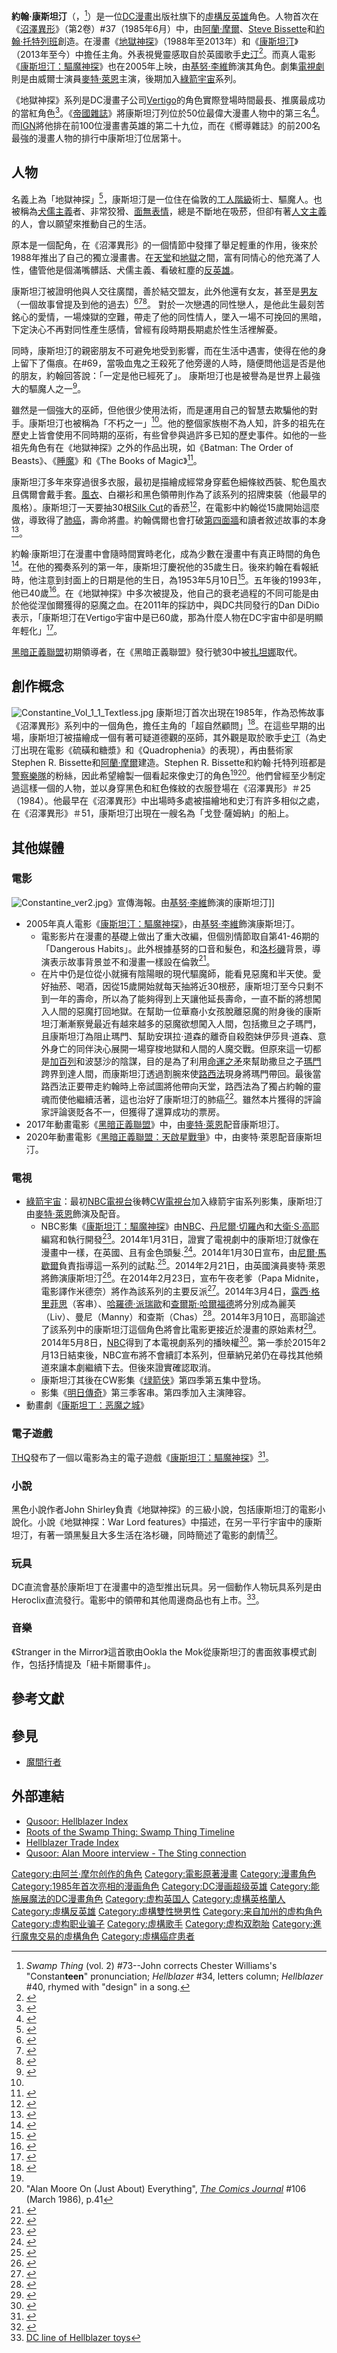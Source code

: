 {{noteTA
|G1=美国漫画
}}
{{Infobox comics character
|image= Constantineposter.jpg 
|imagesize= 
|converted = y
|caption = 圖像小說《Hellblazer: Hooked》的封面<br />由作家[[彼得·米利根|彼得·米利根]]和繪者[[西蒙·比斯利|西蒙·比斯利]]創作
|character_name = 約翰·康斯坦汀
|real_name =
|portrayer = [[Keanu_Reeves|Keanu Reeves]]<br>[[Connor_Dylan_Wryn|Connor Dylan Wryn]]<small>（青少年）</small><br>[[Quinn_Buniel|Quinn Buniel]]<small>（10歲）</small>
|publisher= [[DC漫畫|DC漫畫]]
|debut = 《[[沼澤異形_(漫畫書)|沼澤異形]]》#37（1985年6月）
|creators = [[阿蘭·摩爾|阿蘭·摩爾]]（作家）<br />[[Steve_Bissette|Steve Bissette]]<br>[[約翰·托特列班|約翰·托特列班]]<ref>''[[Who's_Who_in_the_DC_Universe|Who's Who in the DC Universe]]'' #15 (January 1992) also credits [[John_Totleben|John Totleben]] (artists), Rick Veitch, and John Ridgway with creating the character (most entries in that series do not have a "created by" credit unless legally obligated)</ref><br>[[傑米·德拉諾|傑米·德拉諾]]
|Base of operations =
|species   = 人類
|homeworld = <!-- optional -->
|alliances = [[The_Trenchcoat_Brigade|The Trenchcoat Brigade]]<br>[[黑暗正義聯盟|黑暗正義聯盟]]
|partners  = [[查斯·錢德勒_(漫畫角色)|查斯·錢德勒]]<br />[[沼澤異形|沼澤異形]]<br>[[扎坦娜|扎坦娜]]<br>[[提莫西·亨特|提莫西·亨特]]
|supports  = <!-- optional -->
|aliases   = 地獄神探<br>反傳統英雄<br>人類騎士<br>微笑魔術師<br>四季人<br>世界上最偉大的騙子
|powers = 招魂<br />[[精神控制|精神控制]]<br>[[魔法|魔法操縱]]<br>[[秘教|秘教知識]]<br>[[詐騙|詐騙專家]]
}}

'''約翰·康斯坦汀'''（{{lang-en|'''John Constantine'''}}，{{IPAc-en|ˈ|k|ɒ|n|s|t|ən|t|aɪ|n}}<ref>''Swamp Thing'' (vol. 2) #73--John corrects Chester Williams's "Constan'''teen'''" pronunciation; ''Hellblazer'' #34, letters column; ''Hellblazer'' #40, rhymed with "design" in a song.</ref>）是一位[[DC漫畫|DC漫畫]]出版社旗下的[[虛構|虛構]][[反英雄|反英雄]]角色。人物首次在《[[沼澤異形_(漫畫)|沼澤異形]]》（第2卷）#37（1985年6月）中，由[[阿蘭·摩爾|阿蘭·摩爾]]、[[Steve_Bissette|Steve Bissette]]和[[約翰·托特列班|約翰·托特列班]]創造。在漫畫《[[地獄神探_(漫畫)|地獄神探]]》（1988年至2013年）和《[[康斯坦汀|康斯坦汀]]》（2013年至今）中擔任主角。外表視覺靈感取自於英國歌手[[史汀|史汀]]<ref name=interview>{{cite web | last = Christensen | first = William A. | title = The Unexplored Medium (Wizard Magazine November 1993) | url = http://www.qusoor.com/hellblazer/Sting.htm | accessdate = 2007-05-30 | archive-date = 2007-06-18 | archive-url = https://web.archive.org/web/20070618040114/http://www.qusoor.com/hellblazer/Sting.htm | dead-url = no }}</ref>。而真人電影《[[康斯坦汀：驅魔神探|康斯坦汀：驅魔神探]]》也在2005年上映，由[[基努·李維|基努·李維]]飾演其角色。劇集[[康斯坦汀：驅魔神探_(電視劇)|電視劇]]則是由威爾士演員[[麥特·萊恩|麥特·萊恩]]主演，後期加入[[綠箭宇宙|綠箭宇宙]]系列。

《地獄神探》系列是DC漫畫子公司[[Vertigo|Vertigo]]的角色實際登場時間最長、推廣最成功的當紅角色<ref name="vert-ency">{{Cite book  | last = Irvine | first = Alex | author-link = Alexander C. Irvine | contribution = John Constantine Hellblazer | editor-last = Dougall  | editor-first = Alastair  | title = The Vertigo Encyclopedia  | pages = 102–111 | publisher = [[Dorling_Kindersley|Dorling Kindersley]]  | place = New York  | year = 2008 | isbn = 0-7566-4122-5 | oclc = 213309015  | postscript = <!--None-->}}</ref>。《[[帝國雜誌|帝國雜誌]]》將康斯坦汀列位於50位最偉大漫畫人物中的第三名<ref>{{cite web|url=http://www.empireonline.com/50greatestcomiccharacters/default.asp?c=3|title=''Empire'' - The 50 Greatest Comic Book Characters<!-- Bot generated title -->|publisher=|accessdate=2013-11-08|archive-date=2014-09-24|archive-url=https://web.archive.org/web/20140924115218/http://www.empireonline.com/50greatestcomiccharacters/default.asp?c=3|dead-url=no}}</ref>。而[[IGN|IGN]]將他排在前100位漫畫書英雄的第二十九位，而在《嚮導雜誌》的前200名最強的漫畫人物的排行中康斯坦汀位居第十。

== 人物 ==
名義上為「地獄神探」<ref>{{Cite book|title=The Dk Vertigo Encyclopedia|author=Alexander C. Irvine|publisher=Dorling Kindersley|isbn=1405328908}}</ref>，康斯坦汀是一位住在倫敦的[[工人階級|工人階級]]術士、驅魔人。也被稱為[[犬儒主義|犬儒主義]]者、非常狡猾、[[冷面笑匠|面無表情]]，總是不斷地在吸菸，但卻有著[[人文主義|人文主義]]的人，會以願望來推動自己的生活。

原本是一個配角，在《沼澤異形》的一個情節中發揮了舉足輕重的作用，後來於1988年推出了自己的獨立漫畫書。在[[天堂|天堂]]和[[地獄|地獄]]之間，富有同情心的他充滿了人性，儘管他是個滿嘴髒話、犬儒主義、看破紅塵的[[反英雄|反英雄]]。

康斯坦汀被證明他與人交往廣闊，善於結交盟友，此外他還有女友，甚至是[[雙性戀|男友]]（一個故事曾提及到他的過去）<ref>{{cite news |url=http://www.timesonline.co.uk/tol/news/uk/scotland/article1289712.ece |title=Hellblazer’s sassy controller|work=[[The_Sunday_Times|The Sunday Times]] |accessdate=2009-02-15 |date=2007-01-07  | location=London}}</ref><ref>{{Cite document|last=Smith |first=John| title=Hellblazer: Counting to Ten| issue=51| date=March 1992| year=1992| publisher= Vertigo / DC Comics}}</ref><ref>{{cite web|publisher=[[AfterEllen.com_and_AfterElton.com|AfterElton.com]]|title=Ten Best Gay and Bisexual Science Fiction Characters|date=2008-01-20}}</ref>。
對於一次戀遇的同性戀人，是他此生最刻苦銘心的愛情，一場煉獄的空難，帶走了他的同性情人，墜入一場不可挽回的黑暗，下定決心不再對同性產生感情，曾經有段時期長期處於性生活裡解憂。

同時，康斯坦汀的親密朋友不可避免地受到影響，而在生活中遇害，使得在他的身上留下了傷痕。在#69，當吸血鬼之王殺死了他旁邊的人時，隨便問他這是否是他的朋友，約翰回答說：「一定是他已經死了」。
康斯坦汀也是被譽為是世界上最強大的驅魔人之一<ref name="Hellblazer #239">{{cite book|title=The Laughing Magician|author=Andy Diggle|publisher=DC Comics|isbn=1-40121-853-9}}</ref>。

雖然是一個強大的巫師，但他很少使用法術，而是運用自己的智慧去欺騙他的對手。康斯坦汀也被稱為「不朽之一」<ref name="Hellblazer #239"/>。他的整個家族樹不為人知，許多的祖先在歷史上皆會使用不同時期的巫術，有些曾參與過許多已知的歷史事件。如他的一些祖先角色有在《地獄神探》之外的作品出現，如《Batman: The Order of Beasts》、《[[睡魔|睡魔]]》和《The Books of Magic》<ref>{{cite web|url=http://www.qusoor.com/hellblazer/familytree.htm|title=The Constantine Family Tree|accessdate=2014-02-06|archive-date=2013-10-15|archive-url=https://web.archive.org/web/20131015134031/http://www.qusoor.com/hellblazer/familytree.htm|dead-url=no}}</ref>。

康斯坦汀多年來穿過很多衣服，最初是描繪成經常身穿藍色細條紋西裝、駝色風衣且偶爾會戴手套。[[風衣|風衣]]、白襯衫和黑色領帶則作為了該系列的招牌束裝（他最早的風格）。康斯坦汀一天要抽30根[[Silk_Cut|Silk Cut]]的香菸<ref name=Habits>{{Cite document | last=Ennis | first=Garth | title=[[Dangerous_Habits|Hellblazer: Dangerous Habits]] | publisher=Vertigo (DC Comics) | date=1994-03-01 | isbn=1-56389-150-6 }}</ref>，在電影中約翰從15歲開始這麼做，導致得了[[肺癌|肺癌]]，壽命將盡。約翰偶爾也會打破[[第四面牆|第四面牆]]和讀者敘述故事的本身<ref>{{cite book|title=Hellblazer: Son of Man|year=2004|url=https://archive.org/details/johnconstantineh0000enni|author=Garth Ennis|publisher=DC Comics|isbn=1-40120-202-0}}</ref>。

約翰·康斯坦汀在漫畫中會隨時間實時老化，成為少數在漫畫中有真正時間的角色<ref name=toonopedia>{{cite web | last = DelGrosso | first = David | title = ComicsGeekSpeak.com Aging with John Constantine | url = http://www.comicgeekspeak.com/articles/hellblazerPart1_1.php | accessdate = 2007-05-31 | deadurl = yes | archiveurl = https://web.archive.org/web/20090426132033/http://www.comicgeekspeak.com/articles/hellblazerPart1_1.php | archivedate = 2009-04-26 }}</ref>。在他的獨奏系列的第一年，康斯坦汀慶祝他的35歲生日。後來約翰在看報紙時，他注意到封面上的日期是他的生日，為1953年5月10日<ref name=origin>{{cite book|title=Hellblazer vol.1: Original Sins|author=Jamie Delano|publisher=Vertigo|isbn=1-56389-052-6}}</ref>。五年後的1993年，他已40歲<ref name=fear>{{cite book|title=Hellblazer: Fear and Loathing|year=1997|url=https://archive.org/details/johnconstantineh0000enni_a3m0|author=Garth Ennis|publisher=Vertigo|isbn=1-56389-202-2}}</ref>。在《地獄神探》中多次被提及，他自己的衰老過程的不同可能是由於他從涅伽爾獲得的惡魔之血。在2011年的採訪中，與DC共同發行的Dan DiDio表示，「康斯坦汀在Vertigo宇宙中是已60歲，那為什麼人物在DC宇宙中卻是明顯年輕化」<ref name="didio">{{cite news |title=Dan Didio Digs Into "Brightest Day's" Finale |first=Kiel |last=Phegley |url=http://www.comicbookresources.com/?page=article&id=32062 |newspaper=[[Comic_Book_Resources|Comic Book Resources]] |date=2011-04-27 |accessdate=2011-12-01 |archive-date=2011-12-19 |archive-url=https://web.archive.org/web/20111219083409/http://www.comicbookresources.com/?page=article&id=32062 |dead-url=no }}</ref>。

[[黑暗正義聯盟|黑暗正義聯盟]]初期領導者，在《黑暗正義聯盟》發行號30中被[[扎坦娜|扎坦娜]]取代。

== 創作概念 ==
[[File:Constantine_Vol_1_1_Textless.jpg|thumb]]
康斯坦汀首次出現在1985年，作為恐怖故事《沼澤異形》系列中的一個角色，擔任主角的「超自然顧問」<ref name=toonopedia2>{{cite web | last = Markstein | first = Don | title = Don Markstein's Toonopedia: John Constantine | url=http://www.toonopedia.com/helblazr.htm | accessdate = 2007-05-31 }}</ref>。在這些早期的出場，康斯坦汀被描繪成一個有著可疑道德觀的巫師，其外觀是取於歌手[[史汀|史汀]]（為史汀出現在電影《硫磺和糖漿》和《Quadrophenia》的表現），再由藝術家Stephen R. Bissette和[[阿蘭·摩爾|阿蘭·摩爾]]建造。Stephen R. Bissette和約翰·托特列班都是[[警察樂隊|警察樂隊]]的粉絲，因此希望繪製一個看起來像史汀的角色<ref name="interview"/><ref>"Alan Moore On (Just About) Everything", ''[[The_Comics_Journal|The Comics Journal]]'' #106 (March 1986), p.41</ref>。他們曾經至少制定過這樣一個的人物，並以身穿黑色和紅色條紋的衣服登場在《沼澤異形》＃25（1984）。他最早在《沼澤異形》中出場時多處被描繪地和史汀有許多相似之處，在《沼澤異形》＃51，康斯坦汀出現在一艘名為「戈登·薩姆納」的船上。

{{what|但直到約翰·康斯坦汀正式亮相在《沼澤異形》＃37時，是由里克·維奇和約翰·托特列班繪製。穆爾介紹康斯坦汀的創作來自一些「真正的好點子......連環殺手在溫徹斯特神秘屋中的一個故事」。維奇的貢獻是讓康斯坦汀戴耳環，1985年時看到他認為是有傷風化的<ref>{{cite web |url=http://www.rutlandherald.com/apps/pbcs.dll/article?AID=/20050228/NEWS/502280387&SearchID=73201566900517 |title=Vermont-Hollywood 'Synchronicity' : Rutland Herald Online |publisher=Rutlandherald.com |date=2005-02-28 |accessdate=2012-11-07 |archive-date=2012-04-06 |archive-url=https://web.archive.org/web/20120406224313/http://www.rutlandherald.com/apps/pbcs.dll/article?AID=%2F20050228%2FNEWS%2F502280387&SearchID=73201566900517 |dead-url=no }}</ref>。

當被問及在1985年的約翰·康斯坦汀和角色溫特斯男爵(Baron Winters)之間的相似（從Marv Wolfman和Gene Colan作的Night Force），穆爾透露，他是Wolfman和Night Force的「忠實粉絲」，但是，不打算拉下溫特斯男爵。

{{cquote|對於康斯坦汀，我不知道我當初在想的是誰。我只是想讓這個知道一切、且了解每個人的人物，非常有魅力。一個了解修女、政客和摩托車騎士的人，並且是一個永遠不會做損利事情的人。我猜他與溫特斯男爵有個相似點，他也是個有許多為其工作的特工的、且會操縱他人的角色。}}

康斯坦汀和溫特斯在對沼澤異形來說的「Gaiman's The Books of Magic」，他們再次遇到對方。

在開始《[[黑暗正義聯盟|黑暗正義聯盟]]》＃9時，[[傑夫·雷賽|傑夫·雷賽]]假定於系列的寫作任務，取代米利持續維持眩暈標題。與CBR新聞交談時，雷賽認為，在DC漫畫表現出《黑暗正義聯盟》是他的夢想，因為康斯坦汀是他時時刻刻都最喜歡的角色，但不只是漫畫和小說。勒邁爾還取笑，雖然康斯坦汀、[[扎坦娜|扎坦娜]]和[[死俠|死俠]]將保持在其名冊上，隊伍改變的啟程線更加得擴大<ref>{{cite web|url=http://www.dccomics.com/blog/2012/01/31/jeff-lemire-takes-on-justice-league-dark|title=Jeff Lemire takes on Justice League Dark|publisher=DC Comics|accessdate=2014-01-29|archive-date=2013-11-12|archive-url=https://web.archive.org/web/20131112013431/http://www.dccomics.com/blog/2012/01/31/jeff-lemire-takes-on-justice-league-dark|dead-url=no}}</ref>。}}

== 其他媒體 ==
=== 電影 ===
[[File:Constantine_ver2.jpg|thumb]]》宣傳海報。由[[基努·李維|基努·李維]]飾演的康斯坦汀]]
*2005年真人電影《[[康斯坦汀：驅魔神探|康斯坦汀：驅魔神探]]》，由[[基努·李維|基努·李維]]飾演康斯坦汀。
**電影影片在漫畫的基礎上做出了重大改編，但個別情節取自第41-46期的「Dangerous Habits」。此外根據基努的口音和髮色，和[[洛杉磯|洛杉磯]]背景，導演表示故事背景並不和漫畫一樣設在倫敦<ref name="Int2">{{Cite web | title=Keanu Reeves, Djimon Hounsou and Director Francis Lawrence on "Constantine" Page 2 | url=http://movies.about.com/library/weekly/aaconst072904b.htm | accessdate=2008-12-17 | publisher=[[About.com|About.com]] | archive-date=2009-07-19 | archive-url=https://web.archive.org/web/20090719021315/http://movies.about.com/library/weekly/aaconst072904b.htm | dead-url=yes }}</ref>。
**在片中仍是位從小就擁有陰陽眼的現代驅魔師，能看見惡魔和半天使。愛好抽菸、喝酒，因從15歲開始就每天抽將近30根菸，康斯坦汀至今只剩不到一年的壽命，所以為了能夠得到上天讓他延長壽命，一直不斷的將想闖入人間的惡魔打回地獄。在幫助一位華裔小女孩脫離惡魔的附身後的康斯坦汀漸漸察覺最近有越來越多的惡魔欲想闖入人間，包括撒旦之子瑪門，且康斯坦汀為阻止瑪門、幫助安琪拉·道森的離奇自殺胞妹伊莎貝·道森、意外身亡的同伴決心展開一場穿梭地獄和人間的人魔交戰。但原來這一切都是[[加百列|加百列]]和波瑟沙的陰謀，目的是為了利用[[命運之矛|命運之矛]]來幫助撒旦之子[[瑪門|瑪門]]跨界到達人間，而康斯坦汀透過割腕來使[[路西法_(DC漫畫)|路西法]]現身將瑪門帶回。最後當路西法正要帶走約翰時上帝試圖將他帶向天堂，路西法為了獨占約翰的靈魂而使他繼續活著，這也治好了康斯坦汀的肺癌<ref name="IGN">{{Cite journal| last=Goldstein| first=Hilary| title=Constantine Vs. Hellblazer| publisher=IGN| date=2005-02-28| url=http://comics.ign.com/articles/591/591991p1.html| accessdate=2008-12-17| journal=| author=| archive-url=https://web.archive.org/web/20081011025727/http://comics.ign.com/articles/591/591991p1.html| archive-date=2008-10-11| dead-url=yes}}</ref>。雖然本片獲得的評論家評論褒貶各不一，但獲得了還算成功的票房。
*2017年動畫電影《[[黑暗正義聯盟_(電影)|黑暗正義聯盟]]》中，由[[麥特·萊恩|麥特·萊恩]]配音康斯坦汀。
*2020年動畫電影《[[黑暗正義聯盟：天啟星戰爭|黑暗正義聯盟：天啟星戰爭]]》中，由麥特·萊恩配音康斯坦汀。

=== 電視 ===
*[[綠箭宇宙|綠箭宇宙]]：最初[[NBC電視台|NBC電視台]]後轉[[CW電視台|CW電視台]]加入綠箭宇宙系列影集，康斯坦汀由[[麥特·萊恩|麥特·萊恩]]飾演及配音。
**NBC影集《[[康斯坦汀：驅魔神探_(電視劇)|康斯坦汀：驅魔神探]]》由[[NBC|NBC]]、[[丹尼爾·切羅內|丹尼爾·切羅內]]和[[大衛·S·高耶|大衛·S·高耶]]編寫和執行開發<ref>{{cite web|url=https://deadline.com/2013/09/dc-comics-constantine-daniel-cerone-david-goyer-nbc-warner-bros-tv-598006/|title=Adaptation Of DC Comics’ Constantine From Daniel Cerone & David Goyer Lands At NBC|first1=Nellie|last1=Andreeva|first2=Nellie|last2=Andreeva|date=2013-09-27|publisher=|accessdate=2020-07-03|archive-date=2018-07-10|archive-url=https://web.archive.org/web/20180710041827/https://deadline.com/2013/09/dc-comics-constantine-daniel-cerone-david-goyer-nbc-warner-bros-tv-598006/|dead-url=no}}</ref>。2014年1月31日，證實了電視劇中的康斯坦汀就像在漫畫中一樣，在英國、且有金色頭髮.<ref>{{cite web|url=http://www.bleedingcool.com/2014/02/25/papa-midnite-is-constantines-tv-big-bad-show-is-set-in-new-york/|title=TV’s Constantine Is A Londoner And He’s Going To Keep His Accent|publisher=Bleeding Cool|accessdate=2014-03-13|archive-date=2014-03-05|archive-url=https://web.archive.org/web/20140305102432/http://www.bleedingcool.com/2014/02/25/papa-midnite-is-constantines-tv-big-bad-show-is-set-in-new-york/|dead-url=no}}</ref>。2014年1月30日宣布，由[[尼爾·馬歇爾|尼爾·馬歇爾]]負責指導這一系列的試點.<ref>{{cite web|url=http://www.bleedingcool.com/2014/01/31/tvs-constantine-is-a-londoner-and-hes-going-to-keep-his-accent/|title=TV’s Constantine Is A Londoner And He’s Going To Keep His Accent|publisher=Deadline|accessdate=2014-03-13|archive-date=2014-03-05|archive-url=https://web.archive.org/web/20140305103120/http://www.bleedingcool.com/2014/01/31/tvs-constantine-is-a-londoner-and-hes-going-to-keep-his-accent/|dead-url=no}}</ref>。2014年2月21日，由英國演員麥特·萊恩將飾演康斯坦汀<ref>{{cite web|url=http://deadline.com/2014/02/matt-ryan-nbc-dc-constantine/|script-title=en:Matt Ryan Lands Title Role In NBC Pilot ‘Constantine’ Based On DC Comic|publisher=Deadline|accessdate=2014-03-13|archive-date=2014-03-07|archive-url=https://web.archive.org/web/20140307071044/http://www.deadline.com/2014/02/matt-ryan-nbc-dc-constantine/|dead-url=no}}</ref>。在2014年2月23日，宣布午夜老爹（Papa Midnite，電影譯作米德奈）將作為該系列的主要反派<ref>{{cite web|url=http://www.bleedingcool.com/2014/02/25/papa-midnite-is-constantines-tv-big-bad-show-is-set-in-new-york/|title=Papa Midnite Is Constantine’s TV Big Bad, Show Is Set In New York|publisher=Bleeding Cool|accessdate=2014-03-13|archive-date=2014-03-05|archive-url=https://web.archive.org/web/20140305102432/http://www.bleedingcool.com/2014/02/25/papa-midnite-is-constantines-tv-big-bad-show-is-set-in-new-york/|dead-url=no}}</ref>。2014年3月4日，[[露西·格里菲思|露西·格里菲思]]（客串）、[[哈羅德·派瑞歐|哈羅德·派瑞歐]]和[[查爾斯·哈爾福德|查爾斯·哈爾福德]]將分別成為麗芙（Liv）、曼尼（Manny）和查斯（Chas）<ref>{{cite web|url=http://deadline.com/2014/03/lucy-griffiths-harold-perrineau-join-nbc-pilot-constantine/|script-title=en:Lucy Griffiths & Harold Perrineau Join NBC Pilot ‘Constantine’|publisher=Deadline|accessdate=2014-03-13|archive-date=2014-03-10|archive-url=https://web.archive.org/web/20140310212405/http://www.deadline.com/2014/03/lucy-griffiths-harold-perrineau-join-nbc-pilot-constantine/|dead-url=no}}</ref>。2014年3月10日，高耶論述了該系列中的康斯坦汀這個角色將會比電影更接近於漫畫的原始素材<ref>{{cite web|url=http://www.iamrogue.com/roguetv/video-interviews/item/10811-exclusive-video-david-s-goyer-talks-constantine-tv-pilot.html|title=EXCLUSIVE VIDEO: David S. Goyer Talks 'Constantine' TV Pilot|publisher=I Am Rogue|accessdate=2014-03-13|archive-date=2014-03-10|archive-url=https://web.archive.org/web/20140310195611/http://www.iamrogue.com/roguetv/video-interviews/item/10811-exclusive-video-david-s-goyer-talks-constantine-tv-pilot.html|dead-url=no}}</ref>。2014年5月8日，[[NBC|NBC]]得到了本電視劇系列的播映權<ref>{{cite web|url=https://www.dccomics.com/blog/2018/10/30/breaking-news-constantines-getting-a-series|title=Breaking News: Constantine's Getting a Series|date=2014-05-08|website=DC|accessdate=2020-07-03|archive-date=2020-07-03|archive-url=https://web.archive.org/web/20200703092301/https://www.dccomics.com/blog/2018/10/30/breaking-news-constantines-getting-a-series|dead-url=no}}</ref>。第一季於2015年2月13日結束後，NBC宣布將不會續訂本系列，但華納兄弟仍在尋找其他頻道來讓本劇繼續下去。但後來證實確認取消。
**康斯坦汀其後在CW影集《[[綠箭俠_(電視劇)|绿箭侠]]》第四季第五集中登场。
**影集《[[明日傳奇|明日傳奇]]》第三季客串。第四季加入主演陣容。
*動畫劇《[[康斯坦丁：恶魔之城|康斯坦丁：恶魔之城]]》

=== 電子遊戲 ===
[[THQ|THQ]]發布了一個以電影為主的電子遊戲《[[康斯坦汀：驅魔神探_(遊戲)|康斯坦汀：驅魔神探]]》<ref>{{cite web|url=http://uk.ign.com/articles/2005/02/17/constantine-3?page=2|title=Constantine review|publisher=IGN}}</ref>。

=== 小說 ===
黑色小說作者John Shirley負責《地獄神探》的三級小說，包括康斯坦汀的電影小說化。小說《地獄神探：War Lord features》中描述，在另一平行宇宙中的康斯坦汀，有著一頭黑髮且大多生活在洛杉磯，同時簡述了電影的劇情<ref>{{Cite book | last=Shirley| first=John| author-link = John Shirley | title = Hellblazer: war Lord  | url=https://archive.org/details/warlordjohnconst00john| publisher = Pocket Star  | year = 2006 | isbn = 1-4165-0343-9 }}</ref>。

=== 玩具 ===
DC直流會基於康斯坦丁在漫畫中的造型推出玩具。另一個動作人物玩具系列是由Heroclix直流發行。電影中的領帶和其他周邊商品也有上市。<ref>[http://www.epinions.com/kifm-Toys-All/skp_~1/dl_~/search_vertical_~all/search_string_~john%20constantine%20figure DC line of Hellblazer toys]{{Dead link|date=2018年9月 |bot=InternetArchiveBot |fix-attempted=yes }}</ref>。

=== 音樂 ===
《Stranger in the Mirror》這首歌由Ookla the Mok從康斯坦汀的書面敘事模式創作，包括抒情提及「紐卡斯爾事件」。

== 參考文獻 ==
{{reflist|2}}

==參見==
*[[魔間行者|魔間行者]]

== 外部連結 ==
{{Wikiquote|Hellblazer}}
* [http://www.qusoor.com/hellblazer/introduction.htm Qusoor: Hellblazer Index] {{Wayback|url=http://www.qusoor.com/hellblazer/introduction.htm |date=20131015194320 }}
* [https://web.archive.org/web/20070819024217/http://www.swampthingroots.com/ Roots of the Swamp Thing: Swamp Thing Timeline]
* [http://www.hellblazertrades.com/ Hellblazer Trade Index] {{Wayback|url=http://www.hellblazertrades.com/ |date=20131231065725 }}
* [http://www.qusoor.com/hellblazer/Sting.htm Qusoor: Alan Moore interview - The Sting connection] {{Wayback|url=http://www.qusoor.com/hellblazer/Sting.htm |date=20131015063631 }}

{{黑暗正義聯盟}}
{{正義聯盟角色}}
{{睡魔}}
{{DEFAULTSORT:Constantine, John}}
[[Category:由阿兰·摩尔创作的角色|Category:由阿兰·摩尔创作的角色]]
[[Category:電影原著漫畫|Category:電影原著漫畫]]
[[Category:漫畫角色|Category:漫畫角色]]
[[Category:1985年首次亮相的漫画角色|Category:1985年首次亮相的漫画角色]]
[[Category:DC漫画超级英雄|Category:DC漫画超级英雄]]
[[Category:能施展魔法的DC漫畫角色|Category:能施展魔法的DC漫畫角色]]
[[Category:虚构英国人|Category:虚构英国人]]
[[Category:虛構英格蘭人|Category:虛構英格蘭人]]
[[Category:虛構反英雄|Category:虛構反英雄]]
[[Category:虛構雙性戀男性|Category:虛構雙性戀男性]]
[[Category:来自加州的虚构角色|Category:来自加州的虚构角色]]
[[Category:虚构职业骗子|Category:虚构职业骗子]]
[[Category:虛構歌手|Category:虛構歌手]]
[[Category:虚构双胞胎|Category:虚构双胞胎]]
[[Category:進行魔鬼交易的虛構角色|Category:進行魔鬼交易的虛構角色]]
[[Category:虛構癌症患者|Category:虛構癌症患者]]